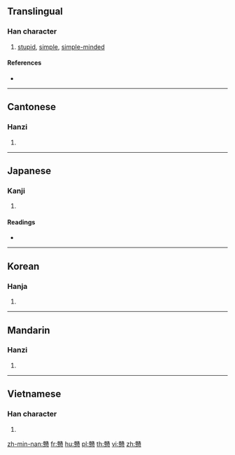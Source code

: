 {{also|戆}}
==Translingual==

===Han character===
{{Han char|rn=61|rad=心|as=24|sn=28|four=07338|canj=XYCP,YCP|ids=⿱贛心}}

# [[stupid]], [[simple]], [[simple-minded]]

====References====
* {{Han ref|kx=0409.310|dkj=11525|dj=0751.300|hdz=42373.040|uh=6207|ud=25095|bh=F9BA|bd=63930}}

----

==Cantonese==

===Hanzi===
{{yue-hanzi|jyut=[[ngong6]], [[zong3]]|y=ngong6, jong3|sim=戆}}

# {{defn|lang=yue|sort=心24}}

----

==Japanese==

===Kanji===
{{ja-kanji|grade=|rs=心24}}

# {{defn|lang=ja|sort=心24}}

====Readings====
* {{ja-readings|on=[[とう]] (tō), [[ちゅう]] (chū), [[しゅ]] (shu), [[こう]] (kō), [[く]] (ku)|kun=[[おろか]] (oroka)}}

----

==Korean==

===Hanja===
{{ko-hanja|hangeul=당|eumhun=|rv=dang|mr=tang|y=tang}}

# {{defn|lang=ko|sort=心24}}

----

==Mandarin==

===Hanzi===
{{cmn-hanzi|sim=戆|pin=[[gàng]] ([[gang4]]), [[zhuàng]] ([[zhuang4]])|wg=kang<sup>4</sup>, chuang<sup>4</sup>}}

# {{defn|lang=cmn|sort=心24}}

----

==Vietnamese==

===Han character===
{{vi-hantu|[[tráng]]|rs=心24}}

# {{defn|lang=vi|sort=心24}}

[[zh-min-nan:戇]]
[[fr:戇]]
[[hu:戇]]
[[pl:戇]]
[[th:戇]]
[[vi:戇]]
[[zh:戇]]
